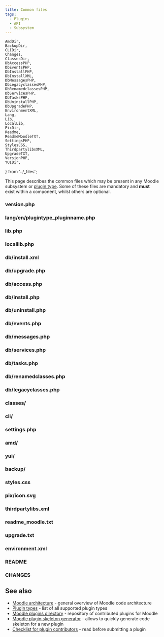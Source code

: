 ```yaml
---
title: Common files
tags:
  - Plugins
  - API
  - Subsystem
---
```


    AmdDir,
    BackupDir,
    CLIDir,
    Changes,
    ClassesDir,
    DbAccessPHP,
    DbEventsPHP,
    DbInstallPHP,
    DbInstallXML,
    DbMessagesPHP,
    DbLegacyclassesPHP,
    DbRenamedclassesPHP,
    DbServicesPHP,
    DbTasksPHP,
    DbUninstallPHP,
    DbUpgradePHP,
    EnvironmentXML,
    Lang,
    Lib,
    LocalLib,
    PixDir,
    Readme,
    ReadmeMoodleTXT,
    SettingsPHP,
    StylesCSS,
    ThirdpartylibsXML,
    UpgradeTXT,
    VersionPHP,
    YUIDir,
} from '../_files';

<!-- markdownlint-disable MD033/no-inline-html -->

This page describes the common files which may be present in any Moodle subsystem or [plugin type](../plugintypes/index.md). Some of these files are mandatory and __must__ exist within a component, whilst others are optional.

### version.php

<VersionPHP />

### lang/en/plugintype_pluginname.php


<Lang extraDescription={extraLangDescription} />

### lib.php

<Lib />

### locallib.php

<LocalLib />

### db/install.xml

<DbInstallXML />

### db/upgrade.php

<DbUpgradePHP />

### db/access.php

<DbAccessPHP />

### db/install.php

<DbInstallPHP />

### db/uninstall.php

<DbUninstallPHP />

### db/events.php

<DbEventsPHP />

### db/messages.php

<DbMessagesPHP />

### db/services.php

<DbServicesPHP />

### db/tasks.php

<DbTasksPHP />

### db/renamedclasses.php

<DbRenamedclassesPHP />

### db/legacyclasses.php

<DbLegacyclassesPHP />

### classes/

<ClassesDir />

### cli/

<CLIDir />

### settings.php

<SettingsPHP />

### amd/

<AmdDir />

### yui/

<YUIDir />

### backup/

<BackupDir />

### styles.css

<StylesCSS />

### pix/icon.svg

<PixDir />

### thirdpartylibs.xml

<ThirdpartylibsXML />

### readme_moodle.txt

<ReadmeMoodleTXT />

### upgrade.txt

<UpgradeTXT />

### environment.xml

<EnvironmentXML />

### README

<Readme />

### CHANGES

<Changes />

## See also

- [Moodle architecture](https://docs.moodle.org/dev/Moodle_architecture) - general overview of Moodle code architecture
- [Plugin types](../plugintypes/index.md) - list of all supported plugin types
- [Moodle plugins directory](https://moodle.org/plugins/) - repository of contributed plugins for Moodle
- [Moodle plugin skeleton generator](https://moodle.org/plugins/tool_pluginskel) - allows to quickly generate code skeleton for a new plugin
- [Checklist for plugin contributors](/general/community/plugincontribution/checklist) - read before submitting a plugin
